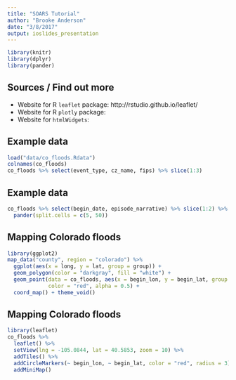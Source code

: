 ```yaml
---
title: "SOARS Tutorial"
author: "Brooke Anderson"
date: "3/8/2017"
output: ioslides_presentation
---
```


```r
library(knitr)
library(dplyr)
library(pander)
```

## Sources / Find out more

- Website for R `leaflet` package: http://rstudio.github.io/leaflet/
- Website for R `plotly` package: 
- Website for `htmlWidgets`: 

## Example data

```r
load("data/co_floods.Rdata")
colnames(co_floods)
co_floods %>% select(event_type, cz_name, fips) %>% slice(1:3)
```


## Example data

```r
co_floods %>% select(begin_date, episode_narrative) %>% slice(1:2) %>% 
  pander(split.cells = c(5, 50))
```

## Mapping Colorado floods

```r
library(ggplot2)
map_data("county", region = "colorado") %>% 
  ggplot(aes(x = long, y = lat, group = group)) + 
  geom_polygon(color = "darkgray", fill = "white") + 
  geom_point(data = co_floods, aes(x = begin_lon, y = begin_lat, group = NULL),
             color = "red", alpha = 0.5) +
  coord_map() + theme_void()
```

## Mapping Colorado floods

```r
library(leaflet)
co_floods %>% 
  leaflet() %>% 
  setView(lng = -105.0844, lat = 40.5853, zoom = 10) %>% 
  addTiles() %>% 
  addCircleMarkers(~ begin_lon, ~ begin_lat, color = "red", radius = 3) %>% 
  addMiniMap()
```


